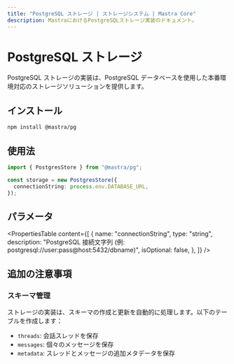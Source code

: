 ```yaml
---
title: "PostgreSQL ストレージ | ストレージシステム | Mastra Core"
description: MastraにおけるPostgreSQLストレージ実装のドキュメント。
---
```


# PostgreSQL ストレージ

PostgreSQL ストレージの実装は、PostgreSQL データベースを使用した本番環境対応のストレージソリューションを提供します。

## インストール

```bash
npm install @mastra/pg
```

## 使用法

```typescript copy showLineNumbers
import { PostgresStore } from "@mastra/pg";

const storage = new PostgresStore({
  connectionString: process.env.DATABASE_URL,
});
```

## パラメータ

<PropertiesTable
  content={[
    {
      name: "connectionString",
      type: "string",
      description:
        "PostgreSQL 接続文字列 (例: postgresql://user:pass@host:5432/dbname)",
      isOptional: false,
    },
  ]}
/>

## 追加の注意事項

### スキーマ管理

ストレージの実装は、スキーマの作成と更新を自動的に処理します。以下のテーブルを作成します：

- `threads`: 会話スレッドを保存
- `messages`: 個々のメッセージを保存
- `metadata`: スレッドとメッセージの追加メタデータを保存
